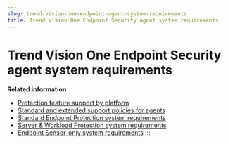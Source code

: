```yaml
---
slug: trend-vision-one-endpoint-agent-system-requirements
title: Trend Vision One Endpoint Security agent system requirements
---
```

# Trend Vision One Endpoint Security agent system requirements

**Related information**

- [Protection feature support by platform](protection-feature-support-platform.md "Review the endpoint protection features based on operating system platform and Trend Vision One Endpoint Security solution.")
- [Standard and extended support policies for agents](extended-support-for-agents.md "Review the Trend Micro support policies for older agent versions based on the agent configuration installed on your endpoints.")
- [Standard Endpoint Protection system requirements](sep-agent-sys-requirements.md "View the supported operating systems and their system requirements needed to install the Trend Vision One Endpoint Security agent with Standard Endpoint Protection features.")
- [Server & Workload Protection system requirements](swp-agent-sys-requirements.md "View the supported operating systems and their system requirements needed to install the Trend Vision One Endpoint Security agent with Server & Workload Protection features.")
- [Endpoint Sensor-only system requirements](es-agent-sys-reqs.md "View the supported operating systems and their system requirements needed to deploy the Trend Vision One Endpoint Security agent with only the Endpoint Sensor.")
:::
